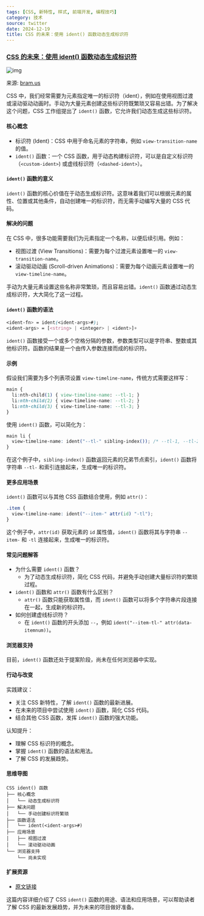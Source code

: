 ```yaml
---
tags: [CSS, 新特性, 样式, 前端开发, 编程技巧]
category: 技术
source: twitter
date: 2024-12-19
title: CSS 的未来：使用 ident() 函数动态生成标识符
---
```


### [CSS 的未来：使用 ident() 函数动态生成标识符](https://www.bram.us/2024/12/18/the-future-of-css-construct-custom-idents-and-dashed-idents-with-ident/)

![img](https://img.mengpeng.tech/i/2024/12/19/6763a50b8c85e.webp)

来源: [bram.us](https://www.bram.us/2024/12/18/the-future-of-css-construct-custom-idents-and-dashed-idents-with-ident/)

CSS 中，我们经常需要为元素指定唯一的标识符（ident），例如在使用视图过渡或滚动驱动动画时。手动为大量元素创建这些标识符既繁琐又容易出错。为了解决这个问题，CSS 工作组提出了 `ident()` 函数，它允许我们动态生成这些标识符。

#### 核心概念

-   标识符 (Ident)：CSS 中用于命名元素的字符串，例如 `view-transition-name` 的值。
-   `ident()` 函数：一个 CSS 函数，用于动态构建标识符，可以是自定义标识符（`<custom-ident>`) 或虚线标识符（`<dashed-ident>`）。

#### `ident()` 函数的意义

`ident()` 函数的核心价值在于动态生成标识符。这意味着我们可以根据元素的属性、位置或其他条件，自动创建唯一的标识符，而无需手动编写大量的 CSS 代码。

#### 解决的问题

在 CSS 中，很多功能需要我们为元素指定一个名称，以便后续引用。例如：

-   视图过渡 (View Transitions)：需要为每个过渡元素设置唯一的 `view-transition-name`。
-   滚动驱动动画 (Scroll-driven Animations)：需要为每个动画元素设置唯一的 `view-timeline-name`。

手动为大量元素设置这些名称非常繁琐，而且容易出错。`ident()` 函数通过动态生成标识符，大大简化了这一过程。

#### `ident()` 函数的语法

```css
<ident-fn> = ident(<ident-args>#);
<ident-args> = [<string> | <integer> | <ident>]+
```

`ident()` 函数接受一个或多个空格分隔的参数，参数类型可以是字符串、整数或其他标识符。函数的结果是一个由传入参数连接而成的标识符。

#### 示例

假设我们需要为多个列表项设置 `view-timeline-name`，传统方式需要这样写：

```css
main {
  li:nth-child(1) { view-timeline-name: --tl-1; }
  li:nth-child(2) { view-timeline-name: --tl-2; }
  li:nth-child(3) { view-timeline-name: --tl-3; }
}
```

使用 `ident()` 函数，可以简化为：

```css
main li {
  view-timeline-name: ident("--tl-" sibling-index()); /* --tl-1, --tl-2, … */
}
```

在这个例子中，`sibling-index()` 函数返回元素的兄弟节点索引，`ident()` 函数将字符串 `--tl-` 和索引连接起来，生成唯一的标识符。

#### 更多应用场景

`ident()` 函数可以与其他 CSS 函数结合使用，例如 `attr()`：

```css
.item {
  view-timeline-name: ident("--item-" attr(id) "-tl");
}
```

这个例子中，`attr(id)` 获取元素的 `id` 属性值，`ident()` 函数将其与字符串 `--item-` 和 `-tl` 连接起来，生成唯一的标识符。

#### 常见问题解答

-   为什么需要 `ident()` 函数？
    -   为了动态生成标识符，简化 CSS 代码，并避免手动创建大量标识符的繁琐过程。
-   `ident()` 函数和 `attr()` 函数有什么区别？
    -   `attr()` 函数只能获取属性值，而 `ident()` 函数可以将多个字符串片段连接在一起，生成新的标识符。
-   如何创建虚线标识符？
    -   在 `ident()` 函数的开头添加 `--`，例如 `ident("--item-tl-" attr(data-itemnum))`。

#### 浏览器支持

目前，`ident()` 函数还处于提案阶段，尚未在任何浏览器中实现。

#### 行动与改变

实践建议：

-   关注 CSS 新特性，了解 `ident()` 函数的最新进展。
-   在未来的项目中尝试使用 `ident()` 函数，简化 CSS 代码。
-   结合其他 CSS 函数，发挥 `ident()` 函数的强大功能。

认知提升：

-   理解 CSS 标识符的概念。
-   掌握 `ident()` 函数的语法和用法。
-   了解 CSS 的发展趋势。

#### 思维导图

```
CSS ident() 函数
├── 核心概念
│   └── 动态生成标识符
├── 解决问题
│   └── 手动创建标识符繁琐
├── 函数语法
│   └── ident(<ident-args>#)
├── 应用场景
│   ├── 视图过渡
│   └── 滚动驱动动画
└── 浏览器支持
    └── 尚未实现
```

#### 扩展资源

-   [原文链接](https://www.bram.us/2024/12/18/the-future-of-css-construct-custom-idents-and-dashed-idents-with-ident/)

这篇内容详细介绍了 CSS `ident()` 函数的用途、语法和应用场景，可以帮助读者了解 CSS 的最新发展趋势，并为未来的项目做好准备。